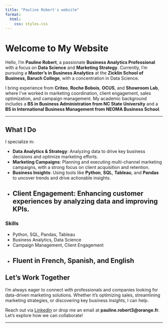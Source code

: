 ```yaml
---
title: "Pauline Robert's website"
format:
  html:
    css: styles.css
---
```

# Welcome to My Website

Hello, I'm **Pauline Robert**, a passionate **Business Analytics Professional** with a focus on **Data Science** and **Marketing Strategy**. Currently, I'm pursuing a **Master's in Business Analytics** at the **Zicklin School of Business, Baruch College**, with a concentration in Data Science.

I bring experience from **Criteo**, **Roche Bobois**, **OCUS**, and **Showroom Lab**, where I've worked in marketing coordination, client engagement, sales optimization, and campaign management. My academic background includes a **BS in Business Administration from NC State University** and a **BS in International Business Management from NEOMA Business School**.

---

## What I Do

I specialize in:

- **Data Analytics & Strategy**: Analyzing data to drive key business decisions and optimize marketing efforts.
- **Marketing Campaigns**: Planning and executing multi-channel marketing campaigns, with a strong focus on client acquisition and retention.
- **Business Insights**: Using tools like **Python**, **SQL**, **Tableau**, and **Pandas** to uncover trends and drive actionable insights.
- **Client Engagement**: Enhancing customer experiences by analyzing data and improving KPIs.
---

### Skills
- Python, SQL, Pandas, Tableau
- Business Analytics, Data Science
- Campaign Management, Client Engagement
- Fluent in French, Spanish, and English
---

## Let's Work Together

I’m always eager to connect with professionals and companies looking for data-driven marketing solutions. Whether it’s optimizing sales, streamlining marketing strategies, or discovering key business insights, I can help. 

Reach out via [LinkedIn](https://www.linkedin.com/in/-pauline-robert-/) or drop me an email at **pauline.robert3@orange.fr**. Let’s explore how we can collaborate!

---




